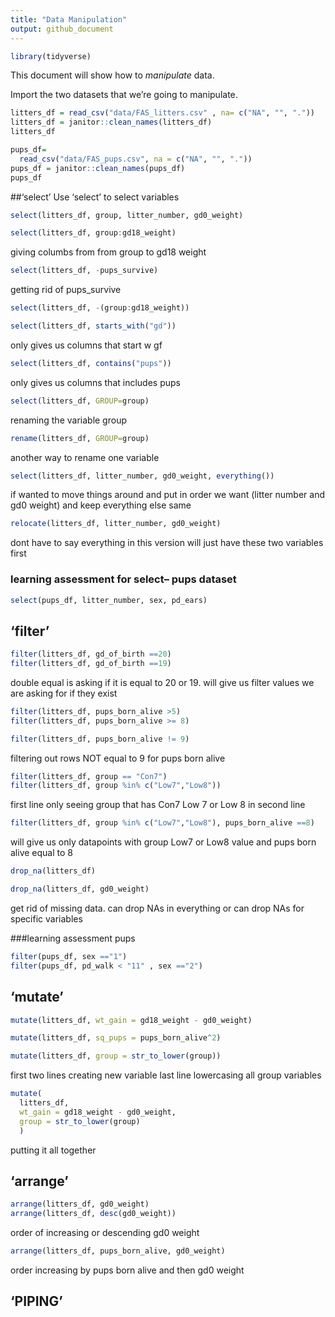 ```yaml
---
title: "Data Manipulation"
output: github_document
---
```

```r
library(tidyverse)
```


This document will show how to *manipulate* data.

Import the two datasets that we're going to manipulate.


```r
litters_df = read_csv("data/FAS_litters.csv" , na= c("NA", "", "."))
litters_df = janitor::clean_names(litters_df)
litters_df

pups_df=
  read_csv("data/FAS_pups.csv", na = c("NA", "", "."))
pups_df = janitor::clean_names(pups_df)
pups_df
```

##'select'
Use 'select' to select variables

```r
select(litters_df, group, litter_number, gd0_weight)
```

```r
select(litters_df, group:gd18_weight)
```
giving columbs from from group to gd18 weight

```r
select(litters_df, -pups_survive)
```
getting rid of pups_survive

```r
select(litters_df, -(group:gd18_weight))
```

```r
select(litters_df, starts_with("gd"))
```
only gives us columns that start w gf

```r
select(litters_df, contains("pups"))
```
only gives us columns that includes pups

```r
select(litters_df, GROUP=group)
```
renaming the variable group

```r
rename(litters_df, GROUP=group)
```
another way to rename one variable

```r
select(litters_df, litter_number, gd0_weight, everything())
```
if wanted to move things around and put in order we want (litter number and gd0 weight) and keep everything else same

```r
relocate(litters_df, litter_number, gd0_weight)
```
dont have to say everything in this version will just have these two variables first

### learning assessment for select-- pups dataset

```r
select(pups_df, litter_number, sex, pd_ears)
```



## 'filter'


```r
filter(litters_df, gd_of_birth ==20)
filter(litters_df, gd_of_birth ==19)

```
double equal is asking if it is equal to 20 or 19. will give us filter values we are asking for if they exist

```r
filter(litters_df, pups_born_alive >5)
filter(litters_df, pups_born_alive >= 8)

```

```r
filter(litters_df, pups_born_alive != 9)
```
filtering out rows NOT equal to 9 for pups born alive


```r
filter(litters_df, group == "Con7")
filter(litters_df, group %in% c("Low7","Low8"))
```
first line only seeing group that has Con7
Low 7 or Low 8 in second line


```r
filter(litters_df, group %in% c("Low7","Low8"), pups_born_alive ==8)
```
will give us only datapoints with group Low7 or Low8 value and pups born alive equal to 8

```r
drop_na(litters_df)

drop_na(litters_df, gd0_weight)

```
get rid of missing data. can drop NAs in everything or can drop NAs for specific variables

###learning assessment pups
```r
filter(pups_df, sex =="1")
filter(pups_df, pd_walk < "11" , sex =="2")
```


## 'mutate'

```r
mutate(litters_df, wt_gain = gd18_weight - gd0_weight)

mutate(litters_df, sq_pups = pups_born_alive^2)

mutate(litters_df, group = str_to_lower(group))
```
first two lines creating new variable
last line lowercasing all group variables

```r
mutate(
  litters_df,
  wt_gain = gd18_weight - gd0_weight,
  group = str_to_lower(group)
  )
```
putting it all together


## 'arrange'

```r
arrange(litters_df, gd0_weight)
arrange(litters_df, desc(gd0_weight))
```
order of increasing or descending gd0 weight

```r
arrange(litters_df, pups_born_alive, gd0_weight)
```
order increasing by pups born alive and then gd0 weight



## 'PIPING'


